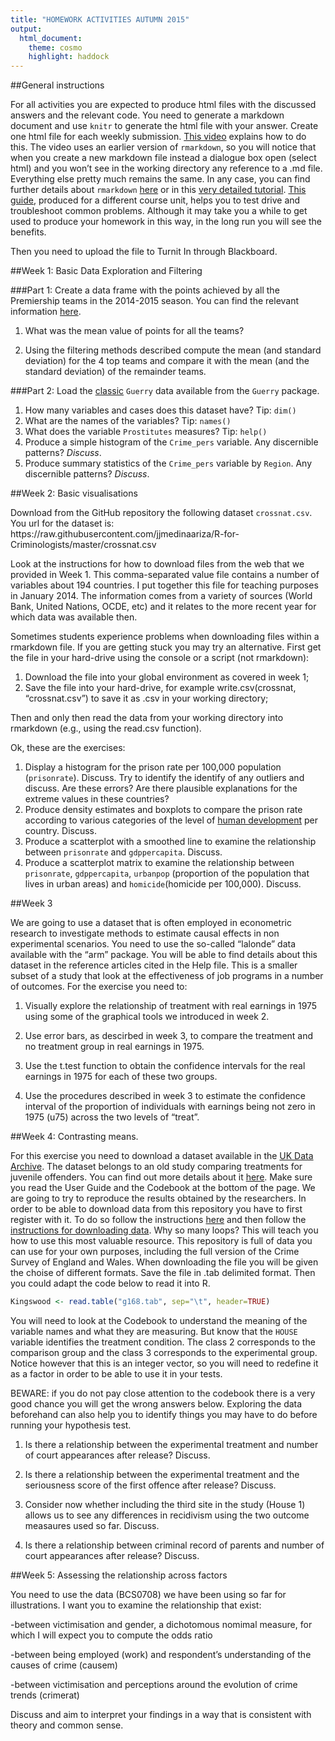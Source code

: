 ```yaml
---
title: "HOMEWORK ACTIVITIES AUTUMN 2015"
output: 
  html_document:
    theme: cosmo
    highlight: haddock
---
```


##General instructions

For all activities you are expected to produce html files with the discussed answers and the relevant code. You need to generate a markdown document and use `knitr` to generate the html file with your answer. Create one html file for each weekly submission. [This video](https://www.youtube.com/watch?v=-apyD5f9nwg) explains how to do this. The video uses an earlier version of `rmarkdown`, so you will notice that when you create a new markdown file instead a dialogue box open (select html) and you won't see in the working directory any reference to a .md file. Everything else pretty much remains the same. In any case, you can find further details about `rmarkdown` [here](http://rmarkdown.rstudio.com/) or in this [very detailed tutorial](http://galahad.well.ox.ac.uk/repro/?utm_content=bufferc4efb&utm_medium=social&utm_source=twitter.com&utm_campaign=buffer). [This guide](http://stat545-ubc.github.io/block007_first-use-rmarkdown.html#troubleshooting), produced for a different course unit, helps you to test drive and troubleshoot common problems. Although it may take you a while to get used to produce your homework in this way, in the long run you will see the benefits.

Then you need to upload the file to Turnit In through Blackboard.

##Week 1: Basic Data Exploration and Filtering

###Part 1:
Create a data frame with the points achieved by all the Premiership teams in the 2014-2015 season. You can find the relevant information [here](https://en.wikipedia.org/wiki/2014%E2%80%9315_Premier_League). 

  1) What was the mean value of points for all the teams? 

  2) Using the filtering methods described compute the mean (and standard deviation) for the 4 top teams and compare it with the mean (and the standard deviation) of the remainder teams. 

###Part 2:
Load the [classic](https://en.wikipedia.org/wiki/Andr%C3%A9-Michel_Guerry) `Guerry` data available from the `Guerry` package.

1) How many variables and cases does this dataset have? Tip: `dim()`
2) What are the names of the variables? Tip: `names()`
3) What does the variable `Prostitutes` measures? Tip: `help()`
4) Produce a simple histogram of the `Crime_pers` variable. Any discernible patterns? *Discuss*.
5) Produce summary statistics of the `Crime_pers` variable by `Region`. Any discernible patterns? *Discuss*.

##Week 2: Basic visualisations

Download from the GitHub repository the following dataset `crossnat.csv`. You url for the dataset is: https://raw.githubusercontent.com/jjmedinaariza/R-for-Criminologists/master/crossnat.csv

Look at the instructions for how to download files from the web that we provided in Week 1. This comma-separated value file contains a number of variables about 194 countries. I put together this file for teaching purposes in January 2014. The information comes from a variety of sources (World Bank, United Nations, OCDE, etc) and it relates to the more recent year for which data was available then.

Sometimes students experience problems when downloading files within a rmarkdown file. If you are getting stuck you may try an alternative. First get the file in your hard-drive using the console or a script (not rmarkdown):  

1) Download the file into your global environment as covered in week 1; 
2) Save the file into your hard-drive, for example write.csv(crossnat, "crossnat.csv") to save it as .csv in your working directory; 

Then and only then read the data from your working directory into rmarkdown (e.g., using the read.csv function).

Ok, these are the exercises:

1) Display a histogram for the prison rate per 100,000 population (`prisonrate`). Discuss. Try to identify the identify of any outliers and discuss. Are these errors? Are there plausible explanations for the extreme values in these countries? 
2) Produce density estimates and boxplots to compare the prison rate according to various categories of the level of [human development](http://hdr.undp.org/en/content/human-development-index-hdi) per country. Discuss. 
3) Produce a scatterplot with a smoothed line to examine the relationship between `prisonrate` and `gdppercapita`. Discuss. 
4) Produce a scatterplot matrix to examine the relationship between `prisonrate`, `gdppercapita`, `urbanpop` (proportion of the population that lives in urban areas) and `homicide`(homicide per 100,000). Discuss. 

##Week 3

We are going to use a dataset that is often employed in econometric research to investigate methods to estimate causal effects in non experimental scenarios. You need to use the so-called "lalonde" data available with the "arm" package. You will be able to find details about this dataset in the reference articles cited in the Help file. This is a smaller subset of a study that look at the effectiveness of job programs in a number of outcomes. For the exercise you need to: 

1) Visually explore the relationship of treatment with real earnings in 1975 using some of the graphical tools we introduced in week 2. 

2) Use error bars, as descirbed in week 3, to compare the treatment and no treatment group in real earnings in 1975. 

3) Use the t.test function to obtain the confidence intervals for the real earnings in 1975 for each of these two groups. 

4) Use the procedures described in week 3 to estimate the confidence interval of the proportion of individuals with earnings being not zero in 1975 (u75) across the two levels of "treat". 


##Week 4: Contrasting means.

For this exercise you need to download a dataset available in the [UK Data Archive](http://www.data-archive.ac.uk/). The dataset belongs to an old study comparing treatments for juvenile offenders. You can find out more details about it [here](http://discover.ukdataservice.ac.uk/catalogue/?sn=3168&type=Data%20catalogue). Make sure you read the User Guide and the Codebook at the bottom of the page. We are going to try to reproduce the results obtained by the researchers. In order to be able to download data from this repository you have to first register with it. To do so follow the instructions [here](http://ukdataservice.ac.uk/get-data/how-to-access/registration.aspx) and then follow the [instructions for downloading data](http://ukdataservice.ac.uk/get-data/how-to-access/downloadorder.aspx). Why so many loops? This will teach you how to use this most valuable resource. This repository is full of data you can use for your own purposes, including the full version of the Crime Survey of England and Wales. When downloading the file you will be given the choise of different formats. Save the file in .tab delimited format. Then you could adapt the code below to read it into R.

```r
Kingswood <- read.table("g168.tab", sep="\t", header=TRUE)

```

You will need to look at the Codebook to understand the meaning of the variable names and what they are measuring. But know that the `HOUSE` variable identifies the treatment condition. The class 2 corresponds to the comparison group and the class 3 corresponds to the experimental group. Notice however that this is an integer vector, so you will need to redefine it as a factor in order to be able to use it in your tests.

BEWARE: if you do not pay close attention to the codebook there is a very good chance you will get the wrong answers below. Exploring the data beforehand can also help you to identify things you may have to do before running your hypothesis test.

1. Is there a relationship between the experimental treatment and number of court appearances after release? Discuss.

2. Is there a relationship between the experimental treatment and the seriousness score of the first offence after release? Discuss.

3. Consider now whether including the third site in the study (House 1) allows us to see any differences in recidivism using the two outcome measaures used so far. Discuss.

4. Is there a relationship between criminal record of parents and number of court appearances after release? Discuss.

##Week 5: Assessing the relationship across factors

You need to use the data (BCS0708) we have been using so far for illustrations. I want you to examine the relationship that exist: 

-between victimisation and gender, a dichotomous nomimal measure, for which I will expect you to compute the odds ratio 

-between being employed (work) and respondent's understanding of the causes of crime (causem) 

-between victimisation and perceptions around the evolution of crime trends (crimerat) 



Discuss and aim to interpret your findings in a way that is consistent with theory and common sense.

